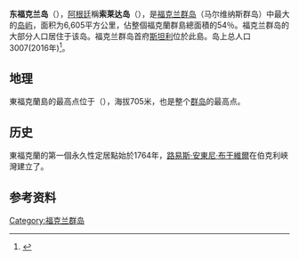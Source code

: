 '''东福克兰岛'''（{{lang-en|East Falkland Island}}），[[阿根廷|阿根廷]]稱'''索莱达岛'''（{{lang-es|Isla Soledad}}），是[[福克兰群岛|福克兰群岛]]（马尔维纳斯群岛）中最大的[[岛屿|岛屿]]，面积为6,605平方公里，佔整個福克蘭群島總面積的54％。福克兰群岛的大部分人口居住于该岛。福克兰群岛首府[[斯坦利_(福克兰群岛)|斯坦利]]位於此島。岛上总人口3007(2016年)<ref>{{cite web |url=https://www.fig.gov.fk/policy/component/jdownloads/send/4-statistics/62-falkland-islands-census-2016-full-report |title=Falkland Islands Census 2016 - Full Report |date=2017-07-21 |publisher=Falkland Islands Government |accessdate=2020-05-13 |deadurl=no |archiveurl=https://web.archive.org/web/20200118202313/http://www.fig.gov.fk/policy/component/jdownloads/send/4-statistics/62-falkland-islands-census-2016-full-report |archivedate=2020-01-18 }}</ref>。

== 地理 ==
東福克蘭島的最高点位于{{link-en|烏斯伯恩山|Mount Usborne}}（{{lang|en|Mount Usborne}}），海拔705米，也是整个[[群岛|群岛]]的最高点。

== 历史 ==
東福克蘭的第一個永久性定居點始於1764年，[[路易斯·安東尼·布干維爾|路易斯·安東尼·布干維爾]]在伯克利峽灣建立了{{link-en|路易港（福克蘭群島）|Port Louis, Falkland Islands|路易港}}。

== 参考资料 ==
{{reflist}}

{{commonscat}}
{{coord|display=title}}
{{normdaten}}
{{DEFAULTSORT:east falkland island}}
{{falklands-geo-stub}}
[[Category:福克兰群岛|Category:福克兰群岛]]